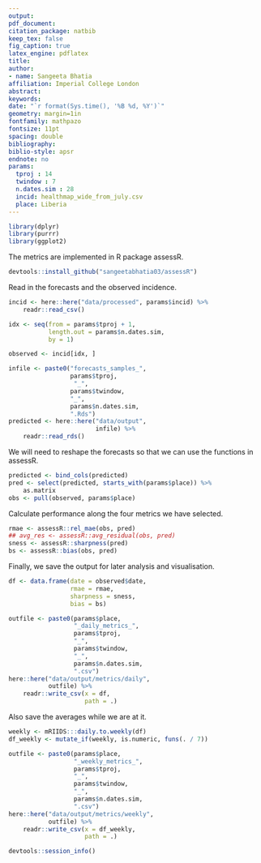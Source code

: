 ```yaml
---
output: 
pdf_document:
citation_package: natbib
keep_tex: false
fig_caption: true
latex_engine: pdflatex
title: 
author:
- name: Sangeeta Bhatia
affiliation: Imperial College London
abstract: 
keywords: 
date: "`r format(Sys.time(), '%B %d, %Y')`"
geometry: margin=1in
fontfamily: mathpazo
fontsize: 11pt
spacing: double
bibliography: 
biblio-style: apsr
endnote: no
params:
  tproj : 14
  twindow : 7
  n.dates.sim : 28
  incid: healthmap_wide_from_july.csv
  place: Liberia
---
```


```r
library(dplyr)
library(purrr)
library(ggplot2)
```
The metrics are implemented in R package assessR.

```r
devtools::install_github("sangeetabhatia03/assessR")
```

Read in the forecasts and the observed incidence.

```r
incid <- here::here("data/processed", params$incid) %>%
    readr::read_csv()

idx <- seq(from = params$tproj + 1,
           length.out = params$n.dates.sim,
           by = 1)

observed <- incid[idx, ]

```

```r
infile <- paste0("forecasts_samples_",
                 params$tproj,
                  "_",
                 params$twindow,
                 "_",
                 params$n.dates.sim,
                 ".Rds")
predicted <- here::here("data/output",
                        infile) %>%
    readr::read_rds()

```
We will need to reshape the forecasts so that we can use the functions
in assessR.

```r
predicted <- bind_cols(predicted)
pred <- select(predicted, starts_with(params$place)) %>%
    as.matrix
obs <- pull(observed, params$place)
```

Calculate performance along the four metrics we have selected.

```r
rmae <- assessR::rel_mae(obs, pred)
## avg_res <- assessR::avg_residual(obs, pred)
sness <- assessR::sharpness(pred)
bs <- assessR::bias(obs, pred)

```

Finally, we save the output for later analysis and visualisation.

```r
df <- data.frame(date = observed$date,
                 rmae = rmae,
                 sharpness = sness,
                 bias = bs)

outfile <- paste0(params$place, 
                  "_daily_metrics_",
                  params$tproj,
                  "_",
                  params$twindow,
                  "_",
                  params$n.dates.sim,
                  ".csv")
here::here("data/output/metrics/daily",
           outfile) %>%
    readr::write_csv(x = df,
                     path = .)

```

Also save the averages while we are at it.

```r
weekly <- mRIIDS:::daily.to.weekly(df)
df_weekly <- mutate_if(weekly, is.numeric, funs(. / 7))

outfile <- paste0(params$place, 
                  "_weekly_metrics_",
                  params$tproj,
                  "_",
                  params$twindow,
                  "_",
                  params$n.dates.sim,
                  ".csv")
here::here("data/output/metrics/weekly",
           outfile) %>%
    readr::write_csv(x = df_weekly,
                     path = .)

```

```r
devtools::session_info()
```
